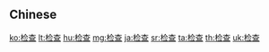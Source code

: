 {{also|檢查}}
==Chinese==
{{zh-see|檢查}}

[[ko:检查]]
[[lt:检查]]
[[hu:检查]]
[[mg:检查]]
[[ja:检查]]
[[sr:检查]]
[[ta:检查]]
[[th:检查]]
[[uk:检查]]